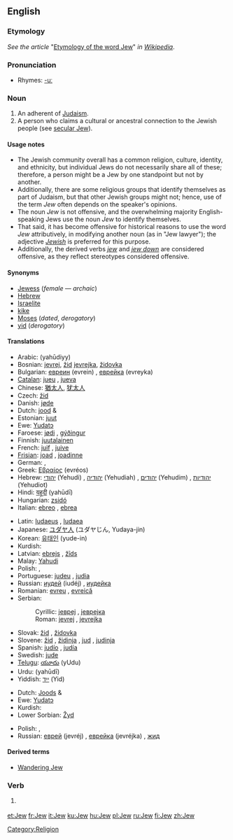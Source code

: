 {{see|jew}}
==English==

{{wikipedia|Jew}}

===Etymology===

''See the article'' "[[w:Etymology of the word Jew|Etymology of the word Jew]]" ''in [[Wikipedia]]''.

===Pronunciation===
*Rhymes: [[Rhymes:English:-uː|-uː]]

===Noun===
{{en-noun}}

# An adherent of [[Judaism]].
# A person who claims a cultural or ancestral connection to the Jewish people (see [[secular Jew]]).

====Usage notes====

*The Jewish community overall has a common religion, culture, identity, and ethnicity, but individual Jews do not necessarily share all of these; therefore, a person might be a Jew by one standpoint but not by another.
*Additionally, there are some religious groups that identify themselves as part of Judaism, but that other Jewish groups might not; hence, use of the term ''Jew'' often depends on the speaker's opinions.
*The noun ''Jew'' is not offensive, and the overwhelming majority English-speaking Jews use the noun ''Jew'' to identify themselves.
*That said, it has become offensive for historical reasons to use the word ''Jew'' attributively, in modifying another noun (as in "Jew lawyer"); the adjective ''[[Jewish]]'' is preferred for this purpose.
*Additionally, the derived verbs ''[[jew]]'' and ''[[jew down]]'' are considered offensive, as they reflect stereotypes considered offensive.

====Synonyms====
*[[Jewess]] (''female'' — ''archaic'')
*[[Hebrew]] {{dated}}
*[[Israelite]] {{dated}}
*[[kike]] {{derogatory}}
*[[Moses]] (''dated'', ''derogatory'')
*[[yid]] (''derogatory'')

====Translations====
{{trans-top|person of the Jewish faith}}
*Arabic: {{ARchar|[[يهودي|يَهُودِيّ]]}} (yahūdiyy)
*Bosnian: [[jevrej#Bosnian|jevrej]], [[žid#Bosnian|žid]] {{m}} [[jevrejka#Bosnian|jevrejka]], [[židovka#Bosnian|židovka]] {{f}}
*Bulgarian: [[евреин]] (evrein) {{m}}, [[еврейка]] (evreyka) {{f}}
*[[Catalan]]: [[jueu]] {{m}}, [[jueva]] {{f}}
*Chinese: [[猶太人]], [[犹太人]]
*Czech: [[žid]] {{m}}
*Danish: [[jøde]] {{c}}
*Dutch: [[jood]] {{m}} & {{f}}
*Estonian: [[juut]]
*Ewe: [[Yudatɔ]]
*Faroese: [[jødi]] {{m}}, [[gýðingur]] {{m}}
*Finnish: [[juutalainen]]
*French: [[juif]] {{m}}, [[juive]] {{f}}
*[[Frisian]]: [[joad]] {{m}}, [[joadinne]] {{f}}
*German: {{t+|de|Jude|lang=German}} {{m}}, {{t+|de|Jüdin}} {{f}}
*Greek: [[Εβραίος]] (evréos) {{m}}
*Hebrew: [[יהודי]] (Yehudi) {{m}}, [[יהודיה]] (Yehudiah) {{f}}, [[יהודים]] (Yehudim) {{m}} {{p}}, [[יהודיות]] (Yehudiot) {{f}} {{p}}
*Hindi: [[यहूदी]] (yahūdī)
*Hungarian: [[zsidó]]
*Italian: [[ebreo]] {{m}}, [[ebrea]] {{f}}
{{trans-mid}}
*Latin: [[Iudaeus]] {{m}}, [[Iudaea]] {{f}}
*Japanese: [[ユダヤ人]] (ユダヤじん, Yudaya-jin)
*Korean: [[유태인]] (yude-in)
*Kurdish: {{KUchar|[[جوله‌که‌]]}}
*Latvian: [[ebrejs]] {{m}}, [[žīds]] {{m}}
*Malay: [[Yahudi]]
*Polish: {{t|pl|żyd}} {{m}}, {{t|pl|żydówka}} {{f}}
*Portuguese: [[judeu]] {{m}}, [[judia]] {{f}}
*Russian: [[иудей]] (iudéj) {{m}}, [[иудейка]] {{f}}
*Romanian: [[evreu]] {{m}}, [[evreică]] {{f}}
*Serbian:
*:Cyrillic: [[јевреј#Serbian|јевреј]] {{m}}, [[јеврејка#Serbian|јеврејка]] {{f}}
*:Roman: [[jevrej#Serbian|jevrej]] {{m}}, [[jevrejka#Serbian|jevrejka]] {{f}}
*Slovak: [[žid]] {{m}}, [[židovka]] {{f}}
*Slovene: [[žid]] {{m}}, [[židinja]] {{f}}, [[jud]] {{m}}, [[judinja]] {{f}}
*Spanish: [[judío]] {{m}}, [[judía]] {{f}}
*Swedish: [[jude]] {{c}}
*[[Telugu]]: [[యూదు]] (yUdu)
*Urdu: {{URchar|[[یہودی]]}} (yahūdī)
*Yiddish: [[ייִד]] (Yid) {{m}}
{{trans-bottom}}

{{trans-top|a person with a Jewish cultural or ancestral connection}}
*Dutch: [[Joods]] {{m}} & {{f}}
*Ewe: [[Yudatɔ]]
*Kurdish: {{KUchar|[[جوله‌که‌]]}}
*Lower Sorbian: [[Žyd]] {{m}}
{{trans-mid}}
*Polish: {{t|pl|Żyd}} {{m}}, {{t|pl|Żydówka}} {{f}}
*Russian: [[еврей]] (jevréj) {{m}}, [[еврейка]] (jevréjka) {{f}}, [[жид]] {{m}}
{{trans-bottom}}

====Derived terms====
*[[Wandering Jew]]

===Verb===
{{en-verb}}

# {{offensive}} {{alternative spelling of|[[jew]]}}

[[Category:Religion]]

[[et:Jew]]
[[fr:Jew]]
[[it:Jew]]
[[ku:Jew]]
[[hu:Jew]]
[[pl:Jew]]
[[ru:Jew]]
[[fi:Jew]]
[[zh:Jew]]